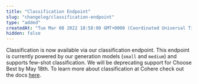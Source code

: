 ```yaml
---
title: "Classification Endpoint"
slug: "changelog/classification-endpoint"
type: "added"
createdAt: "Tue Mar 08 2022 18:58:00 GMT+0000 (Coordinated Universal Time)"
hidden: false
---
```

Classification is now available via our classification endpoint. This endpoint is currently powered by our generation models (`small` and `medium`) and supports few-shot classification. We will be deprecating support for Choose Best by May 18th. To learn more about classification at Cohere check out the docs [here](/classify-reference).
